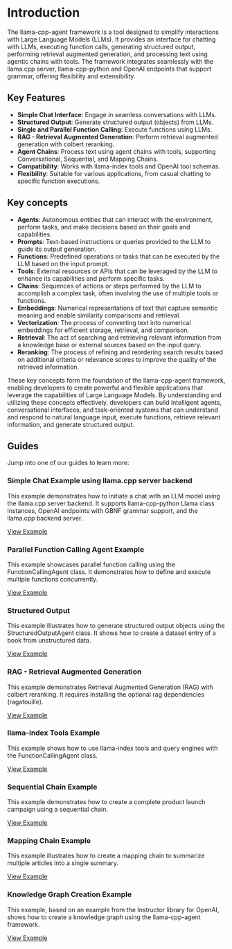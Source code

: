 # Introduction

The llama-cpp-agent framework is a tool designed to simplify interactions with Large Language Models (LLMs). It provides an interface for chatting with LLMs, executing function calls, generating structured output, performing retrieval augmented generation, and processing text using agentic chains with tools. The framework integrates seamlessly with the llama.cpp server, llama-cpp-python and OpenAI endpoints that support grammar, offering flexibility and extensibility.

## Key Features
- **Simple Chat Interface**: Engage in seamless conversations with LLMs.
- **Structured Output**: Generate structured output (objects) from LLMs.
- **Single and Parallel Function Calling**: Execute functions using LLMs.
- **RAG - Retrieval Augmented Generation**: Perform retrieval augmented generation with colbert reranking.
- **Agent Chains**: Process text using agent chains with tools, supporting Conversational, Sequential, and Mapping Chains.
- **Compatibility**: Works with llama-index tools and OpenAI tool schemas.
- **Flexibility**: Suitable for various applications, from casual chatting to specific function executions.

## Key concepts

- **Agents**: Autonomous entities that can interact with the environment, perform tasks, and make decisions based on their goals and capabilities.
- **Prompts**: Text-based instructions or queries provided to the LLM to guide its output generation.
- **Functions**: Predefined operations or tasks that can be executed by the LLM based on the input prompt.
- **Tools**: External resources or APIs that can be leveraged by the LLM to enhance its capabilities and perform specific tasks.
- **Chains**: Sequences of actions or steps performed by the LLM to accomplish a complex task, often involving the use of multiple tools or functions.
- **Embeddings**: Numerical representations of text that capture semantic meaning and enable similarity comparisons and retrieval.
- **Vectorization**: The process of converting text into numerical embeddings for efficient storage, retrieval, and comparison.
- **Retrieval**: The act of searching and retrieving relevant information from a knowledge base or external sources based on the input query.
- **Reranking**: The process of refining and reordering search results based on additional criteria or relevance scores to improve the quality of the retrieved information.

These key concepts form the foundation of the llama-cpp-agent framework, enabling developers to create powerful and flexible applications that leverage the capabilities of Large Language Models. By understanding and utilizing these concepts effectively, developers can build intelligent agents, conversational interfaces, and task-oriented systems that can understand and respond to natural language input, execute functions, retrieve relevant information, and generate structured output.

## Guides

Jump into one of our guides to learn more:

### Simple Chat Example using llama.cpp server backend
This example demonstrates how to initiate a chat with an LLM model using the llama.cpp server backend. It supports llama-cpp-python Llama class instances, OpenAI endpoints with GBNF grammar support, and the llama.cpp backend server.

[View Example](https://llama-cpp-agent.readthedocs.io/en/latest/simple-chat-example/)

### Parallel Function Calling Agent Example
This example showcases parallel function calling using the FunctionCallingAgent class. It demonstrates how to define and execute multiple functions concurrently.

[View Example](https://llama-cpp-agent.readthedocs.io/en/latest/parallel_function_calling/)

### Structured Output
This example illustrates how to generate structured output objects using the StructuredOutputAgent class. It shows how to create a dataset entry of a book from unstructured data.

[View Example](https://llama-cpp-agent.readthedocs.io/en/latest/structured-output-example/)

### RAG - Retrieval Augmented Generation
This example demonstrates Retrieval Augmented Generation (RAG) with colbert reranking. It requires installing the optional rag dependencies (ragatouille).

[View Example](https://llama-cpp-agent.readthedocs.io/en/latest/rag/)

### llama-index Tools Example
This example shows how to use llama-index tools and query engines with the FunctionCallingAgent class.

[View Example](https://llama-cpp-agent.readthedocs.io/en/latest/llama_index_tool_use/)

### Sequential Chain Example
This example demonstrates how to create a complete product launch campaign using a sequential chain.

[View Example](https://llama-cpp-agent.readthedocs.io/en/latest/sequential_chain/)

### Mapping Chain Example
This example illustrates how to create a mapping chain to summarize multiple articles into a single summary.

[View Example](https://llama-cpp-agent.readthedocs.io/en/latest/map_chain/)

### Knowledge Graph Creation Example
This example, based on an example from the Instructor library for OpenAI, shows how to create a knowledge graph using the llama-cpp-agent framework.

[View Example](https://llama-cpp-agent.readthedocs.io/en/latest/knowledge-graph-example/)